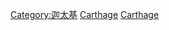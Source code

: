 {{Commons cat|Carthaginian wars}}
[[Category:迦太基|Category:迦太基]]
[[Category:已不存在国家战争|Carthage]]
[[Category:非洲各國戰爭|Carthage]]